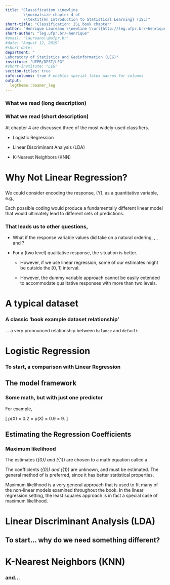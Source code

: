 ```yaml
---
title: "Classification \\newline
        \\normalsize chapter 4 of
        \\textit{An Introduction to Statistical Learning} (ISL)"
short-title: "Classification: ISL book chapter"
author: "Henrique Laureano \\newline \\url{http://leg.ufpr.br/~henrique}"
short-author: "leg.ufpr.br/~henrique"
#email: "laureano\\@ufpr.br"
#date: "August 12, 2019"
#short-date:
department: "
Laboratory of Statistics and Geoinformation (LEG)"
institute: "UFPR/DEST/LEG"
#short-institute: "LEG"
section-titles: true
safe-columns: true # enables special latex macros for columns
output:
  legtheme::beamer_leg
---
```


### What we read (long description)

\begincols
 \column{.4\linewidth}
  \begin{figure}
   \centering
   \includegraphics[width=.95\textwidth]{book.jpg}
  \end{figure}
 \column{.6\linewidth}
  \begin{figure}
   \centering
   \includegraphics[width=\textwidth]{chap4.png}
  \end{figure}
\endcols

### What we read (short description)

At chapter 4 are discussed three of the most widely-used classifiers.

+ Logistic Regression

+ Linear Discriminant Analysis (LDA)

+ K-Nearest Neighbors (KNN)

\begin{block}{What we didn't read}
More computer-intensive methods are discussed in later chapters, such as
\begin{itemize}
\item Generalized Additive Models (GAM)
\item Trees
\item Random Forests
\item Boosting
\item Support Vector Machines (SVM)
\end{itemize}
\end{block}

# Why Not Linear Regression?

###

We could consider encoding the response, \(Y\), as a quantitative
variable, e.g.,

\begin{block}{Predict the medical condition of a patient on the basis of
her symptoms.}
\[
Y = \begin{cases}
  1 & \text{if}~\textcolor{beamer@UIUCblue}{\texttt{stroke}};\\
  2 & \text{if}~\textcolor{beamer@UIUCblue}{\texttt{drug overdose}};\\
  3 & \text{if}~\textcolor{beamer@UIUCblue}{\texttt{epileptic seizure}}.\\
\end{cases}
\]
\end{block}

\pause
\textcolor{beamer@UIUCorange}{Unfortunately, this coding implies an
ordering on the outcomes.}

Each possible coding would produce a fundamentally different linear
model that would ultimately lead to different sets of predictions.

### That leads us to other questions,

+ What if the response variable values did take on a natural ordering,
\textcolor{beamer@UIUCblue}{\texttt{such as mild}},
\textcolor{beamer@UIUCblue}{\texttt{moderate}}, and
\textcolor{beamer@UIUCblue}{\texttt{severe}}?

+ For a \textcolor{beamer@UIUCblue}{\texttt{binary}} (two level)
qualitative response, the situation is better.

   - However, if we use linear regression, some of our estimates might
     be outside the [0, 1] interval.

   - However, the dummy variable approach cannot be easily extended to
     accommodate qualitative responses with more than two levels.

\pause
\textcolor{beamer@UIUCorange}{For these reasons, it is preferable to use
a classification method that is truly suited for qualitative response
values, such as the ones presented next.}

\begin{block}{Curiously,}
it turns out that the classifications that we get if we use linear
regression to predict a binary response will be the same as for the
linear discriminant analysis (LDA) procedure we discuss later.
\end{block}

# A typical dataset

### A classic 'book example dataset relationship'

\begin{figure}
\centering
\includegraphics[width=.8\textwidth]{iBagens/dataset_chap4.png}
\end{figure}

... a very pronounced relationship between `balance` and `default`.

# Logistic Regression

### To start, a comparison with Linear Regression

\begin{figure}
\centering
\includegraphics[width=\textwidth]{iBagens/linr-vs-logr.png}
\end{figure}

## The model framework

### Some math, but with just one predictor

\begin{block}{The model and its relations}
\[
p(X) = \underset{\begin{gathered}
                  \text{\textit{logistic}}\\[-\jot]
                  \text{\textit{function}}\\[-\jot]
                  (\textit{S-shaped})
                 \end{gathered}}{
        \underbrace{\frac{e^{\beta_{0}+\beta_{1}X}}{
         1+e^{\beta_{0}+\beta_{1}X}}}} \Rightarrow
       \underset{\textit{odds}~\in~(0, \infty)}{
        \underbrace{\frac{p(X)}{1-p(X)}}} = e^{\beta_{0}+\beta_{1}X}
       \Rightarrow \underset{\begin{gathered}
                              \text{\textit{log-odds}}\\[-\jot]
                              \text{or}\\[-\jot]
                              \text{\textit{logit}}
                             \end{gathered}}{
                    \underbrace{\log \frac{p(X)}{1-p(X)}}} =
                   \beta_{0}+\beta_{1}X
\]
\end{block}

\pause
For example,

\[
p(X) = 0.2~\Rightarrow~\frac{0.2}{1-0.2} = \frac{1}{4}
\quad \textit{ and } \quad
p(X) = 0.9~\Rightarrow~\frac{0.9}{1-0.9} = 9.
\]

## Estimating the Regression Coefficients

### Maximum likelihood

The estimates \(\hat{\beta}_{0}\) and  \(\hat{\beta}_{1}\) are chosen to
\textcolor{beamer@UIUCblue}{maximize} a math equation called a

\begin{block}{\textit{likelihood function}}
\[
l(\beta_{0}, \beta_{1}) =
\prod_{i:y_{i}=1} p(x_{i}) \prod_{i':y_{i'}=0} (1-p(x_{i'})).
\]
\end{block}

\pause
The coefficients \(\hat{\beta}_{0}\) and \(\hat{\beta}_{1}\) are
unknown, and must be estimated. The general method of
\textcolor{beamer@UIUCblue}{maximum likelihood} is preferred, since it
has better statistical properties.

Maximum likelihood is a very general approach that is used to fit many
of the non-linear models examined throughout the book. In the linear
regression setting, the least squares approach is in fact a special case
of maximum likelihood.

# Linear Discriminant Analysis (LDA)

## To start... why do we need something different?

###

\textcolor{beamer@UIUCblue}{Different ideas,}

\begin{figure}
\centering
\includegraphics[width=\textwidth]{iBagens/logr-vs-lda.jpeg}
\end{figure}

\begin{adjustwidth}{2.5em}{0pt}
With LDA we model the distribution of the predictors \(X\) separately in
each of the response classes (i.e. given \(Y\)), and then use Bayes’
theorem to flip these around into estimates for \(\mathbb{P}[Y = k | X =
x]\).
\end{adjustwidth}

\pause
\textcolor{beamer@UIUCblue}{Sometimes the same results}

\begin{adjustwidth}{2.5em}{0pt}
When these distributions are assumed to be normal, it turns out that
the model is very similar in form to logistic regression.
\end{adjustwidth}

# K-Nearest Neighbors (KNN)

### and...

\begin{figure} \centering \includegraphics[width=.5\textwidth]{end.jpg}
\end{figure} \hfill \small
\href{mailto:laureano@ufpr.br}{laureano@ufpr.br}
